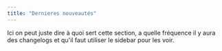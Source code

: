 ```yaml
---
title: "Dernieres nouveautés"
---
```


<Snippet file="wip.mdx" />

Ici on peut juste dire à quoi sert cette section, a quelle fréquence il y aura des changelogs et qu'il faut utiliser le sidebar pour les voir.